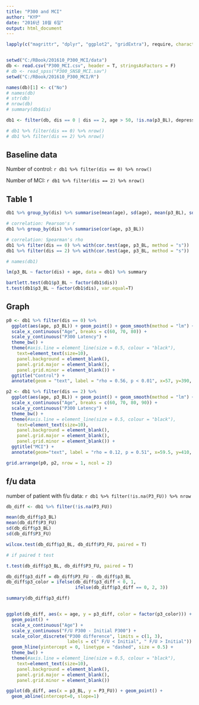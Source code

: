 ```yaml
---
title: "P300 and MCI"
author: "KYP"
date: "2016년 10월 6일"
output: html_document
---
```


```r
lapply(c("magrittr", "dplyr", "ggplot2", "gridExtra"), require, character.only = T)


setwd("C:/RBook/201610_P300_MCI/data")
db <- read.csv("P300_MCI.csv", header = T, stringsAsFactors = F)
# db <- read_spss("P300_SNSB_MCI.sav")
setwd("C:/RBook/201610_P300_MCI/R")

names(db)[1] <- c("No")
# names(db)
# str(db)
# nrow(db)
# summary(db$dis)

db1 <- filter(db, dis == 0 | dis == 2, age > 50, !is.na(p3_BL), depression == 0)

# db1 %>% filter(dis == 0) %>% nrow()
# db1 %>% filter(dis == 2) %>% nrow()

```

## Baseline data

Number of control: `r db1 %>% filter(dis == 0) %>% nrow()`

Number of MCI: `r db1 %>% filter(dis == 2) %>% nrow()`

## Table 1
```r

db1 %>% group_by(dis) %>% summarise(mean(age), sd(age), mean(p3_BL), sd(p3_BL))

# correlation: Pearson's r
db1 %>% group_by(dis) %>% summarise(cor(age, p3_BL))

# correlation: Spearman's rho
db1 %>% filter(dis == 0) %>% with(cor.test(age, p3_BL, method = "s"))
db1 %>% filter(dis == 2) %>% with(cor.test(age, p3_BL, method = "s"))

```

```r
# names(db1)

lm(p3_BL ~ factor(dis) + age, data = db1) %>% summary

bartlett.test(db1$p3_BL ~ factor(db1$dis))
t.test(db1$p3_BL ~ factor(db1$dis), var.equal=T)

```


## Graph
```r

p0 <- db1 %>% filter(dis == 0) %>%
  ggplot(aes(age, p3_BL)) + geom_point() + geom_smooth(method = "lm") +
  scale_x_continuous("Age", breaks = c(60, 70, 80)) +
  scale_y_continuous("P300 Latency") +
  theme_bw() +
  theme(#axis.line = element_line(size = 0.5, colour = "black"),
    text=element_text(size=10),
    panel.background = element_blank(),
    panel.grid.major = element_blank(),
    panel.grid.minor = element_blank()) +
  ggtitle("Control") +
  annotate(geom = "text", label = "rho = 0.56, p < 0.01", x=57, y=390, size=3)

p2 <- db1 %>% filter(dis == 2) %>%
  ggplot(aes(age, p3_BL)) + geom_point() + geom_smooth(method = "lm") +
  scale_x_continuous("Age", breaks = c(60, 70, 80, 90)) +
  scale_y_continuous("P300 Latency") +
  theme_bw() +
  theme(#axis.line = element_line(size = 0.5, colour = "black"),
    text=element_text(size=10),
    panel.background = element_blank(),
    panel.grid.major = element_blank(),
    panel.grid.minor = element_blank()) +
  ggtitle("MCI") +
  annotate(geom="text", label = "rho = 0.12, p = 0.51", x=59.5, y=410, size=3)

grid.arrange(p0, p2, nrow = 1, ncol = 2)

```


## f/u data

number of patient with f/u data: `r db1 %>% filter(!is.na(P3_FU)) %>% nrow`

```r

db_diff <- db1 %>% filter(!is.na(P3_FU))

mean(db_diff$p3_BL)
mean(db_diff$P3_FU)
sd(db_diff$p3_BL)
sd(db_diff$P3_FU)

wilcox.test(db_diff$p3_BL, db_diff$P3_FU, paired = T)

# if paired t test

t.test(db_diff$p3_BL, db_diff$P3_FU, paired = T)
```


```r


db_diff$p3_diff = db_diff$P3_FU - db_diff$p3_BL
db_diff$p3_color = ifelse(db_diff$p3_diff < 0, 1,
                          ifelse(db_diff$p3_diff == 0, 2, 3))

summary(db_diff$p3_diff)


ggplot(db_diff, aes(x = age, y = p3_diff, color = factor(p3_color))) + 
  geom_point() +
  scale_x_continuous("Age") + 
  scale_y_continuous("F/U P300 - Initial P300") +
  scale_color_discrete("P300 difference", limits = c(1, 3), 
                       labels = c(" F/U < Initial", " F/U > Initial")) +
  geom_hline(yintercept = 0, linetype = "dashed", size = 0.5) +
  theme_bw() +
  theme(#axis.line = element_line(size = 0.5, colour = "black"),
    text=element_text(size=10),
    panel.background = element_blank(),
    panel.grid.major = element_blank(),
    panel.grid.minor = element_blank())

ggplot(db_diff, aes(x = p3_BL, y = P3_FU)) + geom_point() +
  geom_abline(intercept=0, slope=1)

```


